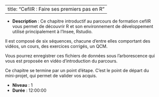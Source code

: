 
---
title: "CefilR : Faire ses premiers pas en R"
---


- **Description** : Ce chapitre introductif au parcours de formation cefilR vous permet de découvrir R et son environnement de développement utilisé principalement à l’Insee, Rstudio.
Il est composé de six séquences, chacune d’entre elles comportant des vidéos, un cours, des exercices corrigés, un QCM.
Vous pourrez enregistrer ces fichiers de données sous l’arborescence qui vous est proposée en vidéo d’introduction du parcours.
Ce chapitre se termine par un point d'étape. C'est le point de départ du mini-projet, qui permet de valider vos acquis. 

- **Niveau** : 1
- **Durée** : 12:00:00
